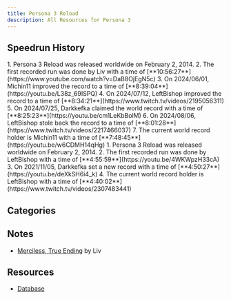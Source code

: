 ```yaml
---
title: Persona 3 Reload
description: All Resources for Persona 3
---
```



<DocsHero 
    content="Persona 3 Reload is the remake of third mainline entry in the persona series. It has way too many versions."
    srcUrl={cover}
    alt="Persona 3 Cover"
/>

<LinkCard title="Leaderboards" href="https://www.speedrun.com/p3r" description="See all the submitted runs on Speedrun.com"/>

## Speedrun History
<Tabs>
    <TabItem label="True Ending, Merciless">
        <Steps>
            1. Persona 3 Reload was released worldwide on February 2, 2014.
            2. The first recorded run was done by Liv with a time of [**10:56:27**](https://www.youtube.com/watch?v=DaB8OjEgN5c)
            3. On 2024/06/01, Michin11 improved the record to a time of [**8:39:04**](https://youtu.be/L38z_69ISPQ)
            4. On 2024/07/12, LeftBishop improved the record to a time of [**8:34:21**](https://www.twitch.tv/videos/2195056311)
            5. On 2024/07/25, Darkkefka claimed the world record with a time of [**8:25:23**](https://youtu.be/cm1LeKbBolM)
            6. On 2024/08/06, LeftBishop stole back the record to a time of [**8:01:28**](https://www.twitch.tv/videos/2217466037)
            7. The current world record holder is Michin11 with a time of [**7:48:45**](https://youtu.be/w6CDMH14qHg)
        </Steps>
    </TabItem>
    <TabItem label="Episode Aigis">
        <Steps>
            1. Persona 3 Reload was released worldwide on February 2, 2014.
            2. The first recorded run was done by LeftBishop with a time of [**4:55:59**](https://youtu.be/4WKWpzH33cA)
            3. On 2021/11/05, Darkkefka set a new record with a time of [**4:50:27**](https://youtu.be/deXkSH6i4_k)
            4. The current world record holder is LeftBishop with a time of [**4:40:02**](https://www.twitch.tv/videos/2307483441)
        </Steps>
    </TabItem>
</Tabs>


## Categories
<CardGrid>
    <Card title="Normal, True Ending"></Card>
    <Card title="Merciless, True Ending"></Card>
    <Card title="Any%, True Ending"></Card>
</CardGrid>

## Notes
- [Merciless, True Ending](https://docs.google.com/document/d/1JhuJEw0kCfxgY6QAgrLk03qjZVSI5ehW/edit?usp=sharing&ouid=108164904739207636700&rtpof=true&sd=true) by Liv

## Resources
- [Database](https://docs.google.com/spreadsheets/d/1f4Bhkg0gBqUSm4YR1Bba1JsQn6w6fPDrqBTaWlHla8A/edit#gid=0)
